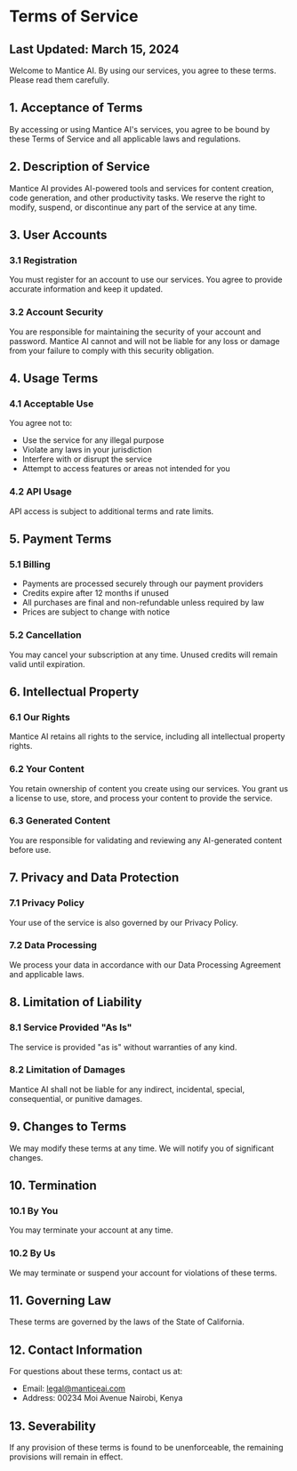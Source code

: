 # Terms of Service

## Last Updated: March 15, 2024

Welcome to Mantice AI. By using our services, you agree to these terms. Please read them carefully.

## 1. Acceptance of Terms

By accessing or using Mantice AI's services, you agree to be bound by these Terms of Service and all applicable laws and regulations.

## 2. Description of Service

Mantice AI provides AI-powered tools and services for content creation, code generation, and other productivity tasks. We reserve the right to modify, suspend, or discontinue any part of the service at any time.

## 3. User Accounts

### 3.1 Registration

You must register for an account to use our services. You agree to provide accurate information and keep it updated.

### 3.2 Account Security

You are responsible for maintaining the security of your account and password. Mantice AI cannot and will not be liable for any loss or damage from your failure to comply with this security obligation.

## 4. Usage Terms

### 4.1 Acceptable Use

You agree not to:

- Use the service for any illegal purpose
- Violate any laws in your jurisdiction
- Interfere with or disrupt the service
- Attempt to access features or areas not intended for you

### 4.2 API Usage

API access is subject to additional terms and rate limits.

## 5. Payment Terms

### 5.1 Billing

- Payments are processed securely through our payment providers
- Credits expire after 12 months if unused
- All purchases are final and non-refundable unless required by law
- Prices are subject to change with notice

### 5.2 Cancellation

You may cancel your subscription at any time. Unused credits will remain valid until expiration.

## 6. Intellectual Property

### 6.1 Our Rights

Mantice AI retains all rights to the service, including all intellectual property rights.

### 6.2 Your Content

You retain ownership of content you create using our services. You grant us a license to use, store, and process your content to provide the service.

### 6.3 Generated Content

You are responsible for validating and reviewing any AI-generated content before use.

## 7. Privacy and Data Protection

### 7.1 Privacy Policy

Your use of the service is also governed by our Privacy Policy.

### 7.2 Data Processing

We process your data in accordance with our Data Processing Agreement and applicable laws.

## 8. Limitation of Liability

### 8.1 Service Provided "As Is"

The service is provided "as is" without warranties of any kind.

### 8.2 Limitation of Damages

Mantice AI shall not be liable for any indirect, incidental, special, consequential, or punitive damages.

## 9. Changes to Terms

We may modify these terms at any time. We will notify you of significant changes.

## 10. Termination

### 10.1 By You

You may terminate your account at any time.

### 10.2 By Us

We may terminate or suspend your account for violations of these terms.

## 11. Governing Law

These terms are governed by the laws of the State of California.

## 12. Contact Information

For questions about these terms, contact us at:

- Email: legal@manticeai.com
- Address: 00234 Moi Avenue Nairobi, Kenya

## 13. Severability

If any provision of these terms is found to be unenforceable, the remaining provisions will remain in effect.
